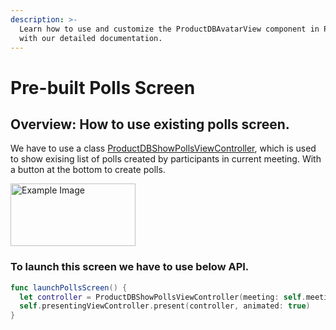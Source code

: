 ```yaml
---
description: >-
  Learn how to use and customize the ProductDBAvatarView component in ProductDB's iOS UiKit
  with our detailed documentation.
---
```


# Pre-built Polls Screen
## Overview: How to use existing polls screen.
We have to use a class [ProductDBShowPollsViewController](/ios/components/productdb-polls), which is used to show exising list of polls
created by participants in current meeting. With a button at the bottom to create polls.

<img src="/static/ios/ios_show_polls.png" alt="Example Image" width="200" height="100"/>

### To launch this screen we have to use below API.

```swift
func launchPollsScreen() {
  let controller = ProductDBShowPollsViewController(meeting: self.meeting)
  self.presentingViewController.present(controller, animated: true)
}
```

<head>
  <title>iOS ProductDBAvatarView</title>
</head>
